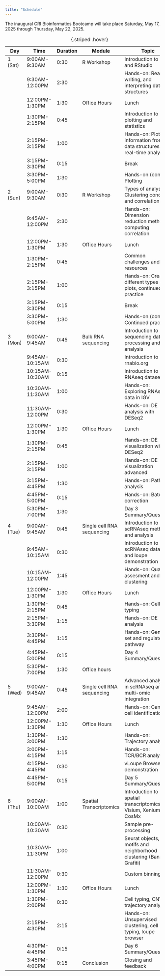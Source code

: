 ```yaml
---
title: "Schedule"
---
```


The inaugural CRI Bioinformatics Bootcamp will take place Saturday, May 17, 2025 through Thursday, May 22, 2025.

:::{.column-body-outset}

| Day      | Time            | Duration | Module                     | Topic                                                                        |
|---------------|---------------------------------|----------|----------------------------|------------------------------------------------------------------------------|
| 1 (Sat)  | 9:00AM-9:30AM   | 0:30     | R Workshop                 | Introduction to R and RStudio                                                |
|          | 9:30AM-12:00PM  | 2:30     |                            | Hands-on: Reading, writing, and interpreting data structures                 |
|          | 12:00PM-1:30PM  | 1:30     | Office Hours               | Lunch                                                                        |
|          | 1:30PM-2:15PM   | 0:45     |                            | Introduction to plotting and statistics                                      |
|          | 2:15PM-3:15PM   | 1:00     |                            | Hands-on: Plotting information from data structures for real-time analysis   |
|          | 3:15PM-3:30PM   | 0:15     |                            | Break       								                                    |
|          | 3:30PM-5:00PM   | 1:30     |                            | Hands-on (cont'd): Plotting                                                  |
| 2 (Sun)  | 9:00AM-9:30AM   | 0:30     | R Workshop                 | Types of analysis: Clustering concepts and correlation                       |
|          | 9:45AM-12:00PM  | 2:30     |                            | Hands-on: Dimension reduction methods, computing correlation                 |
|          | 12:00PM-1:30PM  | 1:30     | Office Hours               | Lunch                                                                        |
|          | 1:30PM-2:15PM   | 0:45     |                            | Common challenges and resources                                              |
|          | 2:15PM-3:15PM   | 1:00     |                            | Hands-on: Creating different types of plots, continued practice              |
|          | 3:15PM-3:30PM   | 0:15     |                            | Break       								     	     	     	     	    |
|          | 3:30PM-5:00PM   | 1:30     |                            | Hands-on (cont'd): Continued practice                                        |
| 3 (Mon)  | 9:00AM-9:45AM   | 0:45     | Bulk RNA sequencing        | Introduction to sequencing data processing and analysis                      |
|          | 9:45AM-10:15AM  | 0:30     |                            | Introduction to rnabio.org       							       	        |
|          | 10:15AM-10:30AM | 0:15     |                            | Introduction to bulk RNAseq dataset                                          |
|          | 10:30AM-11:30AM | 1:00     |                            | Hands-on: Exploring RNAseq data in IGV                                       |
|          | 11:30AM-12:00PM | 0:30     |                            | Hands-on: DE analysis with DESeq2                                            |
|          | 12:00PM-1:30PM  | 1:30     | Office Hours               | Lunch                                                                        |
|          | 1:30PM-2:15PM   | 0:45     |                            | Hands-on: DE visualization with DESeq2                                       |
|          | 2:15PM-3:15PM   | 1:00     |                            | Hands-on: DE visualization advanced                                          |
|          | 3:15PM-4:45PM   | 1:30     |                            | Hands-on: Pathway analysis                                                   |
|          | 4:45PM-5:00PM   | 0:15     |                            | Hands-on: Batch correction                                                   |
|          | 5:30PM-7:00PM   | 1:30     |                            | Day 3 Summary/Questions                                                      |
| 4 (Tue)  | 9:00AM-9:45AM   | 0:45     | Single cell RNA sequencing | Introduction to scRNAseq methods and analysis                                |
|          | 9:45AM-10:15AM  | 0:30     |                            | Introduction to scRNAseq dataset and loupe demonstration                     |
|          | 10:15AM-12:00PM | 1:45     |                            | Hands-on: Quality assesment and clustering                                   |
|          | 12:00PM-1:30PM  | 1:30     | Office Hours               | Lunch                                                                        |
|          | 1:30PM-2:15PM   | 0:45     |                            | Hands-on: Cell typing                                                        |
|          | 2:15PM-3:30PM   | 1:15     |                            | Hands-on: DE analysis                                                        |
|          | 3:30PM-4:45PM   | 1:15     |                            | Hands-on: Gene set and regulatory pathway                                    |
|          | 4:45PM-5:00PM   | 0:15     |                            | Day 4 Summary/Questions                                                      |
|          | 5:30PM-7:00PM   | 1:30     | Office hours               |                                                                              |
| 5 (Wed)  | 9:00AM-9:45AM   | 0:45     | Single cell RNA sequencing | Advanced analyses in scRNAseq and multi-omic integration                     |
|          | 9:45AM-12:00PM  | 2:00     |                            | Hands-on: Cancer cell identification                                         |
|          | 12:00PM-1:30PM  | 1:30     | Office Hours               | Lunch                                                                        |
|          | 1:30PM-3:00PM   | 1:30     |                            | Hands-on: Trajectory analysis                                                |
|          | 3:00PM-4:15PM   | 1:15     |                            | Hands-on: TCR/BCR analysis                                                   |
|          | 4:15PM-4:45PM   | 0:30     |                            | vLoupe Browser demonstration                                                 |
|          | 4:45PM-5:00PM   | 0:15     |                            | Day 5 Summary/Questions                                                      |
| 6 (Thu)  | 9:00AM-10:00AM  | 1:00     | Spatial Transcriptomics    | Introduction to spatial transcriptomics: Visium, Xenium, CosMx               |
|          | 10:00AM-10:30AM | 0:30     |                            | Sample pre-processing                                                        |
|          | 10:30AM-11:30PM | 1:00     |                            | Seurat objects, motifs and neighborhood clustering (Banksy, Grafiti)         |
|          | 11:30AM-12:00PM | 0:30     |                            | Custom binning                                                               |
|          | 12:00PM-1:30PM  | 1:30     | Office Hours               | Lunch                                                                        |
|          | 1:30PM-2:00PM   | 0:30     |                            | Cell typing, CNV, trajectory analysis                                        |
|          | 2:15PM-4:30PM   | 2:15     |                            | Hands-on: Unsupervised clustering, cell typing, loupe browser                |
|          | 4:30PM-4:45PM   | 0:15     |                            | Day 6 Summary/Questions                                                      |
|          | 3:45PM-4:00PM   | 0:15     | Conclusion                 | Closing and feedback                                                         |

: {.striped .hover}

:::

